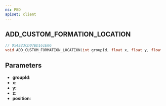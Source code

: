 ```yaml
---
ns: PED
apiset: client
---
```

## ADD_CUSTOM_FORMATION_LOCATION

```c
// 0x4E23CD07BD161E06
void ADD_CUSTOM_FORMATION_LOCATION(int groupId, float x, float y, float z, int position);
```


## Parameters
* **groupId**:
* **x**:
* **y**:
* **z**:
* **position**: